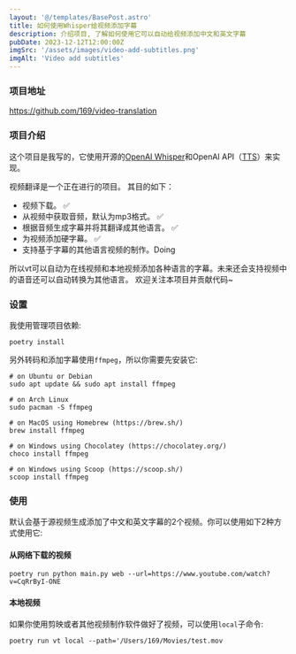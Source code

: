 ```yaml
---
layout: '@/templates/BasePost.astro'
title: 如何使用Whisper给视频添加字幕
description: 介绍项目, 了解如何使用它可以自动给视频添加中文和英文字幕
pubDate: 2023-12-12T12:00:00Z
imgSrc: '/assets/images/video-add-subtitles.png'
imgAlt: 'Video add subtitles'
---
```


### 项目地址

https://github.com/169/video-translation

### 项目介绍

这个项目是我写的，它使用开源的[OpenAI Whisper](https://github.com/openai/whisper)和OpenAI API（[TTS](https://platform.openai.com/docs/guides/text-to-speech)）来实现。

视频翻译是一个正在进行的项目。 其目的如下：

* 视频下载。 ✅
* 从视频中获取音频，默认为mp3格式。 ✅
* 根据音频生成字幕并将其翻译成其他语言。 ✅
* 为视频添加硬字幕。 ✅
* 支持基于字幕的其他语言视频的制作。Doing

所以vt可以自动为在线视频和本地视频添加各种语言的字幕。未来还会支持视频中的语音还可以自动转换为其他语言。 欢迎关注本项目并贡献代码~

### 设置

我使用管理项目依赖:

```
poetry install
```

另外转码和添加字幕使用`ffmpeg`，所以你需要先安装它:

```
# on Ubuntu or Debian
sudo apt update && sudo apt install ffmpeg

# on Arch Linux
sudo pacman -S ffmpeg

# on MacOS using Homebrew (https://brew.sh/)
brew install ffmpeg

# on Windows using Chocolatey (https://chocolatey.org/)
choco install ffmpeg

# on Windows using Scoop (https://scoop.sh/)
scoop install ffmpeg
```

### 使用

默认会基于源视频生成添加了中文和英文字幕的2个视频。你可以使用如下2种方式使用它:

#### 从网络下载的视频

```
poetry run python main.py web --url=https://www.youtube.com/watch?v=CqRrByI-ONE
```

#### 本地视频

如果你使用剪映或者其他视频制作软件做好了视频，可以使用`local`子命令:

```
poetry run vt local --path='/Users/169/Movies/test.mov
```


<YouTube id="ROq28NZjkjw" />
